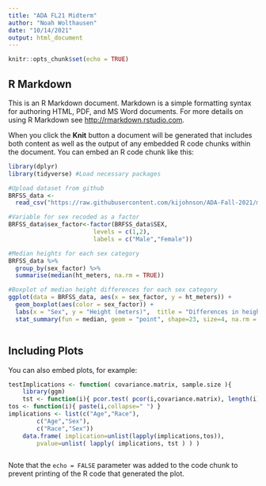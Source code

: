 ```yaml
---
title: "ADA FL21 Midterm"
author: "Noah Wolthausen"
date: "10/14/2021"
output: html_document
---
```


```r
knitr::opts_chunk$set(echo = TRUE)
```

## R Markdown

This is an R Markdown document. Markdown is a simple formatting syntax for authoring HTML, PDF, and MS Word documents. For more details on using R Markdown see <http://rmarkdown.rstudio.com>.

When you click the **Knit** button a document will be generated that includes both content as well as the output of any embedded R code chunks within the document. You can embed an R code chunk like this:

```r

library(dplyr)
library(tidyverse) #Load necessary packages

#Upload dataset from github
BRFSS_data <-
  read_csv("https://raw.githubusercontent.com/kijohnson/ADA-Fall-2021/master/BRFSS2017_10percent_v.csv")

#Variable for sex recoded as a factor
BRFSS_data$sex_factor<-factor(BRFSS_data$SEX,
                        levels = c(1,2),
                        labels = c("Male","Female"))

#Median heights for each sex category
BRFSS_data %>%
  group_by(sex_factor) %>%
  summarise(median(ht_meters, na.rm = TRUE))

#Boxplot of median height differences for each sex category
ggplot(data = BRFSS_data, aes(x = sex_factor, y = ht_meters)) +
  geom_boxplot(aes(color = sex_factor)) +
  labs(x = "Sex", y = "Height (meters)",  title = "Differences in height by sex")
  stat_summary(fun = median, geom = "point", shape=23, size=4, na.rm = TRUE)



```

## Including Plots

You can also embed plots, for example:

```r

testImplications <- function( covariance.matrix, sample.size ){
	library(ggm)
	tst <- function(i){ pcor.test( pcor(i,covariance.matrix), length(i)-2, sample.size )$pvalue }
tos <- function(i){ paste(i,collapse=" ") }
implications <- list(c("Age","Race"),
		c("Age","Sex"),
		c("Race","Sex"))
	data.frame( implication=unlist(lapply(implications,tos)),
		pvalue=unlist( lapply( implications, tst ) ) )



```

Note that the `echo = FALSE` parameter was added to the code chunk to prevent printing of the R code that generated the plot.

